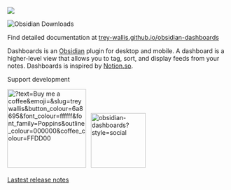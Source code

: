 ![](/cover.png)

![Obsidian Downloads](https://img.shields.io/badge/dynamic/json?logo=obsidian&color=%23483699&label=downloads&query=%24%5B%22notion-like-tables%22%5D.downloads&url=https%3A%2F%2Fraw.githubusercontent.com%2Fobsidianmd%2Fobsidian-releases%2Fmaster%2Fcommunity-plugin-stats.json)

Find detailed documentation at [trey-wallis.github.io/obsidian-dashboards](https://trey-wallis.github.io/obsidian-dashboards)

Dashboards is an [Obsidian](https://obsidian.md/) plugin for desktop and mobile. A dashboard is a higher-level view that allows you to tag, sort, and display feeds from your notes. Dashboards is inspired by [Notion.so](https://www.notion.so/).

Support development

<a href="https://buymeacoffee.com/treywallis" target="_blank" rel="noopener">
<img width="180px" src="https://img.buymeacoffee.com/button-api/?text=Buy me a coffee&amp;emoji=&amp;slug=treywallis&amp;button_colour=6a8695&amp;font_colour=ffffff&amp;font_family=Poppins&amp;outline_colour=000000&amp;coffee_colour=FFDD00" referrerpolicy="no-referrer" alt="?text=Buy me a coffee&amp;emoji=&amp;slug=treywallis&amp;button_colour=6a8695&amp;font_colour=ffffff&amp;font_family=Poppins&amp;outline_colour=000000&amp;coffee_colour=FFDD00"></a>

<a href="https://github.com/trey-wallis/obsidian-dashboards" target="_blank" rel="noopener">
<img width="125" style="padding:7px 7px 5px" src="https://img.shields.io/github/stars/trey-wallis/obsidian-dashboards?style=social" referrerpolicy="no-referrer" alt="obsidian-dashboards?style=social"></a>

[Lastest release notes](https://github.com/trey-wallis/obsidian-dashboards/releases/tag/7.0.0)
